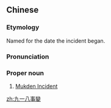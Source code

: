 {{also|九一八事变}}
==Chinese==
{{zh-forms|s=九一八事变|type=1112|lit=September 18 Incident}}

===Etymology===
{{zh-compound|九一八|事變|September 18|incident}} Named for the date the incident began.

===Pronunciation===
{{zh-pron
|m=jiǔ-yībā shìbiàn <!-- 一 does not undergo tone change -->
|c=gau2 jat1 baat3 si6 bin3
|cat=pn
}}

===Proper noun===
{{zh-proper noun}}

# [[w:Mukden Incident|Mukden Incident]]

[[zh:九一八事變]]